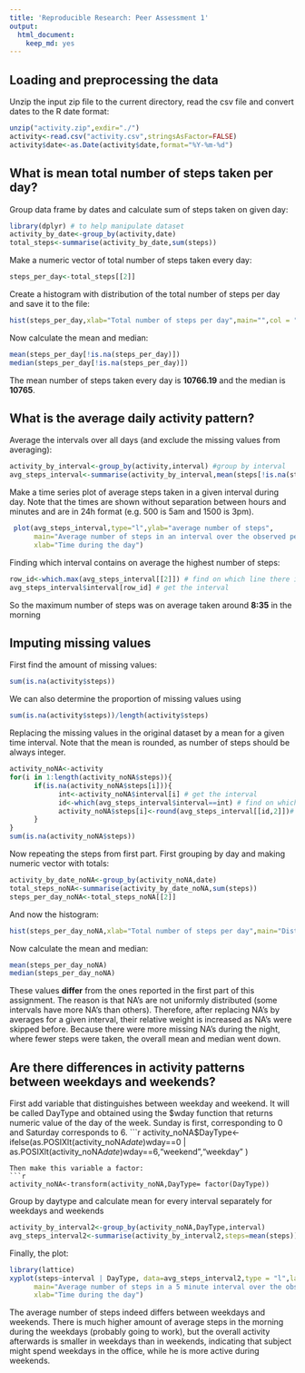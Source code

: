 ```yaml
---
title: 'Reproducible Research: Peer Assessment 1'
output:
  html_document:
    keep_md: yes
---
```



## Loading and preprocessing the data

Unzip the input zip file to the current directory, read the csv file and convert dates to the R date format:
```r
unzip("activity.zip",exdir="./")
activity<-read.csv("activity.csv",stringsAsFactor=FALSE)
activity$date<-as.Date(activity$date,format="%Y-%m-%d")
```



## What is mean total number of steps taken per day?

Group data frame by dates and calculate sum of steps taken on given day:
```r
library(dplyr) # to help manipulate dataset
activity_by_date<-group_by(activity,date)
total_steps<-summarise(activity_by_date,sum(steps))
```

Make a numeric vector of total number of steps taken every day:
```r
steps_per_day<-total_steps[[2]]
```

Create a histogram with distribution of the total number of steps per day and save it to the file:
```r
hist(steps_per_day,xlab="Total number of steps per day",main="",col = "red")
```

Now calculate the mean and median:
```r
mean(steps_per_day[!is.na(steps_per_day)])
median(steps_per_day[!is.na(steps_per_day)])
```

The mean number of steps taken every day is **10766.19** and the median is **10765**.

## What is the average daily activity pattern?

Average the intervals over all days (and exclude the missing values from averaging):
```r
activity_by_interval<-group_by(activity,interval) #group by interval
avg_steps_interval<-summarise(activity_by_interval,mean(steps[!is.na(steps)]))
```

Make a time series plot of average steps taken in a given interval during day. Note that the times are shown without separation between hours and minutes and are in 24h format (e.g. 500 is 5am and 1500 is 3pm).

```r
 plot(avg_steps_interval,type="l",ylab="average number of steps",
      main="Average number of steps in an interval over the observed period",
      xlab="Time during the day")
```

Finding which interval contains on average the highest number of steps:
```r
row_id<-which.max(avg_steps_interval[[2]]) # find on which line there is maximum
avg_steps_interval$interval[row_id] # get the interval
```
So the maximum number of steps was on average taken around **8:35** in the morning

## Imputing missing values

First find the amount of missing values:
```r
sum(is.na(activity$steps))
```

We can also determine the proportion of missing values using
```r
sum(is.na(activity$steps))/length(activity$steps)
```

Replacing the missing values in the original dataset by a mean for a given time interval. Note that the mean is rounded, as number of steps should be always integer.
```r
activity_noNA<-activity
for(i in 1:length(activity_noNA$steps)){
      if(is.na(activity_noNA$steps[i])){
            int<-activity_noNA$interval[i] # get the interval
            id<-which(avg_steps_interval$interval==int) # find on which row is stored average amount of steps
            activity_noNA$steps[i]<-round(avg_steps_interval[[id,2]])# replace the NA by the rounded mean
      }
}
sum(is.na(activity_noNA$steps))
```
Now repeating the steps from first part. First grouping by day and making numeric vector with totals:
```r
activity_by_date_noNA<-group_by(activity_noNA,date)
total_steps_noNA<-summarise(activity_by_date_noNA,sum(steps))
steps_per_day_noNA<-total_steps_noNA[[2]]
```
And now the histogram:
```r
hist(steps_per_day_noNA,xlab="Total number of steps per day",main="Distribution after imputing missing values",col = "red")
```

Now calculate the mean and median:
```r
mean(steps_per_day_noNA)
median(steps_per_day_noNA)
```

These values **differ** from the ones reported in the first part of this assignment. The reason is that NA's are not uniformly distributed (some intervals have more NA's than others). Therefore, after replacing NA's by averages for a given interval, their relative weight is increased as NA's were skipped before. Because there were more missing NA's during the night, where fewer steps were taken, the overall mean and median went down.

## Are there differences in activity patterns between weekdays and weekends?

First add variable that distinguishes between weekday and weekend. It will be called DayType and obtained using the $wday function that returns numeric value of the day of the week. Sunday is first, corresponding to 0 and Saturday corresponds to 6. 
```r
activity_noNA$DayType<-ifelse(as.POSIXlt(activity_noNA$date)$wday==0 | as.POSIXlt(activity_noNA$date)$wday==6,"weekend","weekday" )
```
Then make this variable a factor:
```r
activity_noNA<-transform(activity_noNA,DayType= factor(DayType))
```
Group by daytype and calculate mean for every interval separately for weekdays and weekends
```r
activity_by_interval2<-group_by(activity_noNA,DayType,interval)
avg_steps_interval2<-summarise(activity_by_interval2,steps=mean(steps))
```
Finally, the plot:
```r
library(lattice)
xyplot(steps~interval | DayType, data=avg_steps_interval2,type = "l",layout = c(1, 2),ylab="average number of steps",
      main="Average number of steps in a 5 minute interval over the observed period for weekends and weekdays",
      xlab="Time during the day")
```
The average number of steps indeed differs between weekdays and weekends. There is much higher amount of average steps in the morning during the weekdays (probably going to work), but the overall activity afterwards is smaller in weekdays than in weekends, indicating that subject might spend weekdays in the office, while he is more active during weekends.